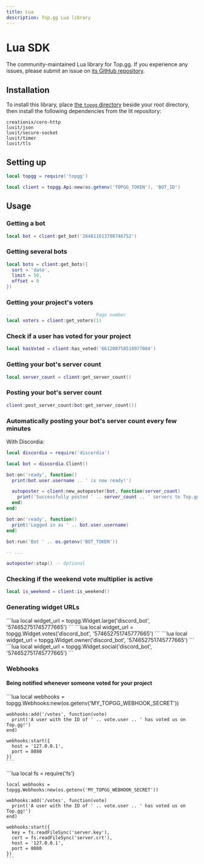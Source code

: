 ```yaml
---
title: Lua
description: Top.gg Lua library
---
```



# Lua SDK

The community-maintained Lua library for Top.gg. If you experience any issues, please submit an issue on [its GitHub repository](https://github.com/Top-gg-Community/lua-sdk).

## Installation

To install this library, place [the `topgg` directory](https://github.com/top-gg-community/lua-sdk/tree/main/topgg) beside your root directory, then install the following dependencies from the lit repository:

```
creationix/coro-http
luvit/json
luvit/secure-socket
luvit/timer
luvit/tls
```

## Setting up

```lua
local topgg = require('topgg')

local client = topgg.Api:new(os.getenv('TOPGG_TOKEN'), 'BOT_ID')
```

## Usage

### Getting a bot

```lua
local bot = client:get_bot('264811613708746752')
```

### Getting several bots

```lua
local bots = client:get_bots({
  sort = 'date',
  limit = 50,
  offset = 0
})
```

### Getting your project's voters

```lua
--                               Page number
local voters = client:get_voters(1)
```

### Check if a user has voted for your project

```lua
local hasVoted = client:has_voted('661200758510977084')
```

### Getting your bot's server count

```lua
local server_count = client:get_server_count()
```

### Posting your bot's server count

```lua
client:post_server_count(bot:get_server_count())
```

### Automatically posting your bot's server count every few minutes

With Discordia:

```lua
local discordia = require('discordia')

local bot = discordia.Client()

bot:on('ready', function()
  print(bot.user.username .. ' is now ready!')

  autoposter = client:new_autoposter(bot, function(server_count)
    print('Successfully posted ' .. server_count .. ' servers to Top.gg!s')
  end)
end)

bot:on('ready', function()
  print('Logged in as ' .. bot.user.username)
end)

bot:run('Bot ' .. os.getenv('BOT_TOKEN'))

-- ...

autoposter:stop() -- Optional
```

### Checking if the weekend vote multiplier is active

```lua
local is_weekend = client:is_weekend()
```

### Generating widget URLs

<Tabs>
  <TabItem value="large" label="Large" default>
    ```lua
    local widget_url = topgg.Widget.large('discord_bot', '574652751745777665')
    ```
  </TabItem>
  <TabItem value="votes" label="Votes">
    ```lua
    local widget_url = topgg.Widget.votes('discord_bot', '574652751745777665')
    ```
  </TabItem>
  <TabItem value="owner" label="Owner">
    ```lua
    local widget_url = topgg.Widget.owner('discord_bot', '574652751745777665')
    ```
  </TabItem>
  <TabItem value="social" label="Social">
    ```lua
    local widget_url = topgg.Widget.social('discord_bot', '574652751745777665')
    ```
  </TabItem>
</Tabs>

### Webhooks

#### Being notified whenever someone voted for your project

<Tabs>
  <TabItem value="http" label="HTTP" default>
    ```lua
    local webhooks = topgg.Webhooks:new(os.getenv('MY_TOPGG_WEBHOOK_SECRET'))
    
    webhooks:add('/votes', function(vote)
      print('A user with the ID of ' .. vote.user .. ' has voted us on Top.gg!')
    end)
    
    webhooks:start({
      host = '127.0.0.1',
      port = 8080
    })
    ```
  </TabItem>
  <TabItem value="https" label="HTTPS">
    ```lua
    local fs = require('fs')

    local webhooks = topgg.Webhooks:new(os.getenv('MY_TOPGG_WEBHOOK_SECRET'))
    
    webhooks:add('/votes', function(vote)
      print('A user with the ID of ' .. vote.user .. ' has voted us on Top.gg!')
    end)
    
    webhooks:start({
      key = fs.readFileSync('server.key'),
      cert = fs.readFileSync('server.crt'),
      host = '127.0.0.1',
      port = 8080
    })
    ```
  </TabItem>
</Tabs>